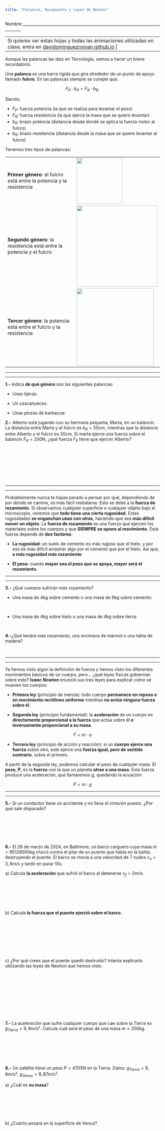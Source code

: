 ```yaml
---
title: "Palancas, Rozamiento y Leyes de Newton"
---
```


Nombre:\_\_\_\_\_\_\_\_\_\_\_\_\_\_\_\_\_\_\_\_\_\_\_\_\_\_\_\_\_\_\_\_\_\_\_\_\_\_\_\_\_\_\_\_\_\_\_\_\_\_\_\_\_\_\_\_\_\_\_\_\_\_\_\_\_\_\_\_\_\_\_\_\_\_\_\_\_\_

+-------------------------------------------------------------------------------------------------------------------------------------------------------------------------------+
| Si quieres ver estas hojas y todas las animaciones utilizadas en clase, entra en [davidominguezroman.github.io](https://davidominguezroman.github.io/fichas-fuerzas/) |
+-------------------------------------------------------------------------------------------------------------------------------------------------------------------------------+

Aunque las palancas las dais en Tecnología, vamos a hacer un breve recordatorio.

Una **palanca** es una barra rígida que gira alrededor de un punto de apoyo llamado **fulcro**. En las palancas siempre se cumple que:

$$
F_P\cdot b_P = F_R\cdot b_R,
$$

Siendo:

-   $F_P$: fuerza potencia (la que se realiza para levantar el peso)
-   $F_R$: fuerza resistencia (la que ejerce la masa que se quiere levantar)
-   $b_P$: brazo potencia (distancia desde donde se aplica la fuerza motor al fulcro)
-   $b_R$: brazo resistencia (distancia desde la masa que se quiere levantar al fulcro)

Tenemos tres tipos de palancas:

|                                                                       |                                               |
|-------------------------------------------|-----------------------------|
| **Primer género**: el fulcro está entre la potencia y la resistencia  | ![](pictures/palancagrado1.jpg){width="148"}  |
| **Segundo género**: la resistencia está entre la potencia y el fulcro | ![](pictures/palancagrado2.jpeg){width="263"} |
| **Tercer género**: la potencia está entre el fulcro y la resistencia  | ![](pictures/palancagrado3.jpeg){width="251"} |

------------------------------------------------------------------------

------------------------------------------------------------------------

**1.-** Indica **de qué género** son las siguientes palancas:

-   Unas tijeras:

-   Un cascanueces:

-   Unas pinzas de barbacoa:

**2.-** Alberto está jugando con su hermana pequeña, Marta, en un balancín. La distancia entre Marta y el fulcro es $b_R = 50\text{cm}$, mientras que la distancia entre Alberto y el fulcro es $20\text{cm}$. Si marta ejerce una fuerza sobre el balancín $F_R = 200\text{N}$, ¿qué fuerza $F_P$ tiene que ejercer Alberto?

<br>

<br>

<br>

<br>

------------------------------------------------------------------------

------------------------------------------------------------------------

Probablemente nunca te hayas parado a pensar por qué, dependiendo de por dónde se camine, es más fácil resbalarse. Esto se debe a la **fuerza de rozamiento**. Si observamos cualquier superficie o cualquier objeto bajo el microscopio, veremos que **todo tiene una cierta rugosidad**. Estas rugosidades **se enganchan unas con otras**, haciendo que sea **más difícil mover un objeto**. La **fuerza de rozamiento** es una fuerza que ejercen los materiales sobre los cuerpos y que **SIEMPRE se opone al movimiento**. Esta fuerza depende de **dos factores**:

-   **La rugosidad**: un suelo de cemento es más rugoso que el hielo, y por eso es más difícil arrastrar algo por el cemento que por el hielo. Así que, **a más rugosidad más rozamiento**.

-   **El peso**: cuanto **mayor sea el peso que se apoya, mayor será el rozamiento**.

------------------------------------------------------------------------

------------------------------------------------------------------------

**3.-** ¿Qué cuerpos sufrirán más rozamiento?

-   Una masa de 4kg sobre cemento o una masa de 8kg sobre cemento:

<br>

-   Una masa de 4kg sobre hielo o una masa de 4kg sobre tierra:

<br>

**4.-**¿Qué tendrá más rozamiento, una encimera de mármol o una tabla de madera?

<br>

------------------------------------------------------------------------

------------------------------------------------------------------------

Ya hemos visto algún la definición de fuerza y hemos visto los diferentes movimientos básicos de un cuerpo, pero... ¿qué leyes físicas gobiernan sobre esto? ***Isaac Newton*** enunció sus tres leyes para explicar cómo se mueven los cuerpos:

-   **Primera ley** (principio de inercia): todo cuerpo **permanece en reposo o en movimiento rectilíneo uniforme** mientras **no actúe ninguna fuerza sobre él**.

-   **Segunda ley** (principio fundamental): la **aceleración** de un cuerpo es **directamente proporcional a la fuerza** que actúa sobre él **e inversamente proporcional a su masa**.

$$
F=m\cdot a
$$

-   **Tercera ley** (principio de acción y reacción): si un **cuerpo ejerce una fuerza** sobre otro, este ejerce una **fuerza igual, pero de sentido contrario**, sobre el primero.

A partir de la segunda ley, podemos calcular el peso de cualquier masa. El **peso, P,** es la **fuerza** con la que un planeta **atrae a una masa**. Esta fuerza produce una aceleración, que llamaremos $g$, quedando la ecuación:

$$
P=m\cdot g
$$

------------------------------------------------------------------------

------------------------------------------------------------------------

**5.-** Si un conductor tiene un accidente y no lleva el cinturón puesto, ¿Por qué sale disparado?

<br>

<br>

<br>

**6.-** El 26 de marzo de 2024, en Baltimore, un barco carguero cuya masa $m=95 128 000 \text{kg}$ chocó contra el pilar de un puente que había en la bahía, destruyendo el puente. El barco se movía a una velocidad de 7 nudos $v_o = 3,6 \text{m}/\text{s}$ y tardó en parar $10\text{s}$.

a\) Calcula **la aceleración** que sufrió el barco al detenerse $v_f = 0\text{m}/\text{s}$.

<br>

<br>

<br>

b\) Calcula **la fuerza que el puente ejerció sobre el barco.**

<br>

<br>

<br>

<br>

c\) ¿Por qué crees que el puente quedó destruido? Intenta explicarlo utilizando las leyes de Newton que hemos visto.

<br>

<br>

<br>

<br>

<br>

**7.-** La aceleración que sufre cualquier cuerpo que cae sobre la Tierra es $g_{Tierra}=9,8 \text{m}/\text{s}²$. Calcula cuál será el peso de una masa $m=200 \text{kg}$.

<br>

<br>

<br>

**8.-** Un satélite tiene un peso $P=4705\text{N}$ en la Tierra. Datos: $g_{Tierra} = 9,8 \text{m}/\text{s}²$, $g_{Venus}=8,87 \text{m}/\text{s}²$.

a\) ¿Cuál es **su masa**?

<br>

<br>

<br>

b\) ¿Cuánto pesará en la superficie de Venus?

<br>

<br>

<br>

<br>